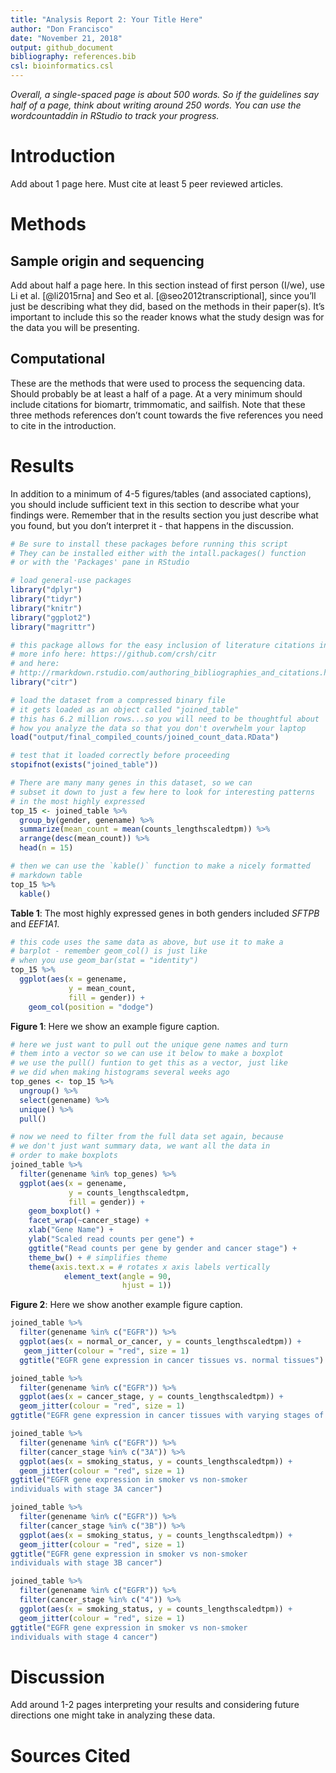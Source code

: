 ```yaml
---
title: "Analysis Report 2: Your Title Here"
author: "Don Francisco"
date: "November 21, 2018"
output: github_document
bibliography: references.bib
csl: bioinformatics.csl
---
```


*Overall, a single-spaced page is about 500 words. So if the guidelines say half of a page, think about writing around 250 words. You can use the wordcountaddin in RStudio to track your progress.*

# Introduction

Add about 1 page here. Must cite at least 5 peer reviewed articles.

# Methods

## Sample origin and sequencing

Add about half a page here. In this section instead of first person (I/we), use Li et al. [@li2015rna] and Seo et al. [@seo2012transcriptional], since you'll just be describing what they did, based on the methods in their paper(s). It's important to include this so the reader knows what the study design was for the data you will be presenting.

## Computational

These are the methods that were used to process the sequencing data. Should probably be at least a half of a page. At a very minimum should include citations for biomartr, trimmomatic, and sailfish. Note that these three methods references don't count towards the five references you need to cite in the introduction.

# Results

In addition to a minimum of 4-5 figures/tables (and associated captions), you should include sufficient text in this section to describe what your findings were. Remember that in the results section you just describe what you found, but you don't interpret it - that happens in the discussion.

```r
# Be sure to install these packages before running this script
# They can be installed either with the intall.packages() function
# or with the 'Packages' pane in RStudio

# load general-use packages
library("dplyr")
library("tidyr")
library("knitr")
library("ggplot2")
library("magrittr")

# this package allows for the easy inclusion of literature citations in our Rmd
# more info here: https://github.com/crsh/citr
# and here:
# http://rmarkdown.rstudio.com/authoring_bibliographies_and_citations.html
library("citr")
```

```r
# load the dataset from a compressed binary file
# it gets loaded as an object called "joined_table"
# this has 6.2 million rows...so you will need to be thoughtful about
# how you analyze the data so that you don't overwhelm your laptop
load("output/final_compiled_counts/joined_count_data.RData")

# test that it loaded correctly before proceeding
stopifnot(exists("joined_table"))
```

```r
# There are many many genes in this dataset, so we can
# subset it down to just a few here to look for interesting patterns
# in the most highly expressed
top_15 <- joined_table %>%
  group_by(gender, genename) %>%
  summarize(mean_count = mean(counts_lengthscaledtpm)) %>%
  arrange(desc(mean_count)) %>%
  head(n = 15)

# then we can use the `kable()` function to make a nicely formatted
# markdown table
top_15 %>%
  kable()
```

**Table 1**: The most highly expressed genes in both genders included *SFTPB* and *EEF1A1*.

```r
# this code uses the same data as above, but use it to make a
# barplot - remember geom_col() is just like
# when you use geom_bar(stat = "identity")
top_15 %>%
  ggplot(aes(x = genename,
             y = mean_count,
             fill = gender)) +
    geom_col(position = "dodge")
```

**Figure 1**: Here we show an example figure caption.

```r
# here we just want to pull out the unique gene names and turn
# them into a vector so we can use it below to make a boxplot
# we use the pull() funtion to get this as a vector, just like
# we did when making histograms several weeks ago
top_genes <- top_15 %>%
  ungroup() %>%
  select(genename) %>%
  unique() %>%
  pull()

# now we need to filter from the full data set again, because
# we don't just want summary data, we want all the data in
# order to make boxplots
joined_table %>%
  filter(genename %in% top_genes) %>%
  ggplot(aes(x = genename,
             y = counts_lengthscaledtpm,
             fill = gender)) +
    geom_boxplot() +
    facet_wrap(~cancer_stage) +
    xlab("Gene Name") +
    ylab("Scaled read counts per gene") +
    ggtitle("Read counts per gene by gender and cancer stage") +
    theme_bw() + # simplifies theme
    theme(axis.text.x = # rotates x axis labels vertically
            element_text(angle = 90,
                         hjust = 1))
```

**Figure 2**: Here we show another example figure caption.

```r
joined_table %>%
  filter(genename %in% c("EGFR")) %>%
  ggplot(aes(x = normal_or_cancer, y = counts_lengthscaledtpm)) +
   geom_jitter(colour = "red", size = 1)
  ggtitle("EGFR gene expression in cancer tissues vs. normal tissues")
```
```r
joined_table %>%
  filter(genename %in% c("EGFR")) %>%
  ggplot(aes(x = cancer_stage, y = counts_lengthscaledtpm)) +
  geom_jitter(colour = "red", size = 1)
ggtitle("EGFR gene expression in cancer tissues with varying stages of cancer")
```
```r
joined_table %>%
  filter(genename %in% c("EGFR")) %>%
  filter(cancer_stage %in% c("3A")) %>%
  ggplot(aes(x = smoking_status, y = counts_lengthscaledtpm)) +
  geom_jitter(colour = "red", size = 1)
ggtitle("EGFR gene expression in smoker vs non-smoker
individuals with stage 3A cancer")
```
```r
joined_table %>%
  filter(genename %in% c("EGFR")) %>%
  filter(cancer_stage %in% c("3B")) %>%
  ggplot(aes(x = smoking_status, y = counts_lengthscaledtpm)) +
  geom_jitter(colour = "red", size = 1)
ggtitle("EGFR gene expression in smoker vs non-smoker
individuals with stage 3B cancer")
```
```r
joined_table %>%
  filter(genename %in% c("EGFR")) %>%
  filter(cancer_stage %in% c("4")) %>%
  ggplot(aes(x = smoking_status, y = counts_lengthscaledtpm)) +
  geom_jitter(colour = "red", size = 1)
ggtitle("EGFR gene expression in smoker vs non-smoker
individuals with stage 4 cancer")
```



# Discussion

Add around 1-2 pages interpreting your results and considering future directions one might take in analyzing these data.

# Sources Cited
